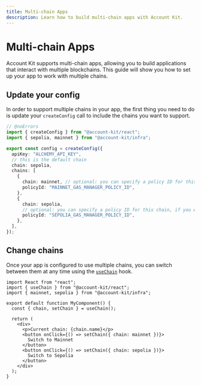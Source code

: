 ```yaml
---
title: Multi-chain Apps
description: Learn how to build multi-chain apps with Account Kit.
---
```


# Multi-chain Apps

Account Kit supports multi-chain apps, allowing you to build applications that interact with multiple blockchains. This guide will show you how to set up your app to work with multiple chains.

## Update your config

In order to support multiple chains in your app, the first thing you need to do is update your `createConfig` call to include the chains you want to support.

```ts twoslash [config.ts]
// @noErrors
import { createConfig } from "@account-kit/react";
import { sepolia, mainnet } from "@account-kit/infra";

export const config = createConfig({
  apiKey: "ALCHEMY_API_KEY",
  // this is the default chain
  chain: sepolia,
  chains: [
    {
      chain: mainnet, // optional: you can specify a policy ID for this chain, if you want to sponsor gas
      policyId: "MAINNET_GAS_MANAGER_POLICY_ID",
    },
    {
      chain: sepolia,
      // optional: you can specify a policy ID for this chain, if you want to sponsor gas
      policyId: "SEPOLIA_GAS_MANAGER_POLICY_ID",
    },
  ],
});
```

## Change chains

Once your app is configured to use multiple chains, you can switch between them at any time using the [`useChain`](/reference/account-kit/react/hooks/useChain) hook.

```tsx twoslash
import React from "react";
import { useChain } from "@account-kit/react";
import { mainnet, sepolia } from "@account-kit/infra";

export default function MyComponent() {
  const { chain, setChain } = useChain();

  return (
    <div>
      <p>Current chain: {chain.name}</p>
      <button onClick={() => setChain({ chain: mainnet })}>
        Switch to Mainnet
      </button>
      <button onClick={() => setChain({ chain: sepolia })}>
        Switch to Sepolia
      </button>
    </div>
  );
}
```
